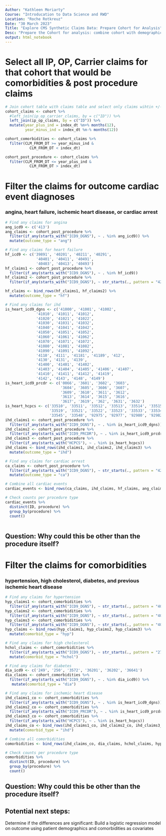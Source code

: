 ```yaml
---
Author: "Kathleen Moriarty"
Course: "Introducation to Data Science and RWD"
Location: "Roche Rotkreuz"
Date: "30 March 2023"
Title: "Explore CMS Synthetic Claims Data: Prepare Cohort for Analysis"
Desc: "Prepare the Cohort for analysis: combine cohort with demographics and  select all claims records 12+/- index date"
output: html_notebook
---
```



# Select all IP, OP, Carrier claims for that cohort that would be comorbidities & post procedure claims

```r

# Join cohort table with claims table and select only claims wihtin +/- 12 months of index date
cohort_claims <- cohort %>% 
  #left_join(ip_op_carrier_claims, by = c("ID")) %>% 
  left_join(ip_op_claims, by = c("ID")) %>% 
  mutate(year_plus_ind = index_dt %m+% months(12),
         year_minus_ind = index_dt %m-% months(12))

cohort_comorbidities <- cohort_claims %>% 
  filter(CLM_FROM_DT >= year_minus_ind &
           CLM_FROM_DT < index_dt)

cohort_post_procedure <- cohort_claims %>% 
  filter(CLM_FROM_DT <= year_plus_ind &
           CLM_FROM_DT > index_dt)


```

# Filter the claims for outcome cardiac event diagnoses
### angina, heart failure, ischemic heart disease, or cardiac arrest

```r

# Find any claims for angina
ang_icd9 <- c('413')
ang_claims <- cohort_post_procedure %>% 
  filter(if_any(starts_with("ICD9_DGNS"), ~ . %in% ang_icd9)) %>% 
  mutate(outcome_type = "ang")

# Find any claims for heart failure
hf_icd9 <- c('39891', '40201', '40211', '40291',
              '40401', '40411', '40491', 
              '40403', '40413', '40493')
hf_claims1 <- cohort_post_procedure %>% 
  filter(if_any(starts_with("ICD9_DGNS"), ~ . %in% hf_icd9))
hf_claims2 <- cohort_post_procedure %>% 
  filter(if_any(starts_with("ICD9_DGNS"), ~ str_starts(., pattern = "428")))

hf_claims <- bind_rows(hf_claims1, hf_claims2) %>% 
  mutate(outcome_type = "hf")

# Find any claims for ihd
is_heart_icd9_dgns <- c('41000', '41001', '41002', 
              '41010', '41011', '41012',
              '41020', '41021', '41022', 
              '41030', '41031', '41032', 
              '41040', '41041', '41042', 
              '41050', '41051', '41052', 
              '41060', '41061', '41062', 
              '41070', '41071', '41072', 
              '41080', '41081', '41082', 
              '41090', '41091', '41092', 
              '4110', '4111', '41181', '41189', '412', 
              '4130', '4131', '4139', 
              '41400', '41401', '41402', 
              '41403', '41404', '41405', '41406', '41407', 
              '41410', '41411', '41412', '41419', 
              '4142', '4143', '4148', '4149')
is_heart_icd9_prcdr <- c('0066', '3601', '3602', '3603', 
                         '3604', '3605', '3606', '3607', 
                         '3609', '3610', '3611', '3612', 
                         '3613', '3614', '3615', '3616', 
                         '3617', '3619', '362', '3631', '3632')
is_heart_hcpcs <- c('33510', '33511', '33512', '33513', '33514', '33515', '33516', '33517', '33518', 
                    '33519', '33521', '33522', '33523', '33533', '33534', '33535', '33536', '33542', 
                    '33545', '33548', '92975', '92977', '92980', '92982', '92995', '33140', '33141')
ihd_claims1 <- cohort_post_procedure %>% 
  filter(if_any(starts_with("ICD9_DGNS"), ~ . %in% is_heart_icd9_dgns))
ihd_claims2 <- cohort_post_procedure %>% 
  filter(if_any(starts_with("ICD9_PRCDR"), ~ . %in% is_heart_icd9_prcdr))
ihd_claims3 <- cohort_post_procedure %>% 
  filter(if_any(starts_with("HCPCS"), ~ . %in% is_heart_hcpcs))
ihd_claims <- bind_rows(ihd_claims1, ihd_claims2, ihd_claims3) %>% 
  mutate(outcome_type = "ihd")

# Find any claims for cardiac arrest
ca_claims <- cohort_post_procedure %>% 
  filter(if_any(starts_with("ICD9_DGNS"), ~ str_starts(., pattern = "4275"))) %>% 
  mutate(outcome_type = "ca")

# Combine all cardiac events
cardiac_events <- bind_rows(ca_claims, ihd_claims, hf_claims, ang_claims)

# Check counts per procedure type
cardiac_events %>% 
  distinct(ID, procedure) %>% 
  group_by(procedure) %>% 
  count()
  

```

## Question: Why could this be other than the procedure itself?

# Filter the claims for comorbidities
### hypertension, high cholesterol, diabetes, and previous ischemic heart disease

```r

# Find any claims for hypertension
hyp_claims1 <- cohort_comorbidities %>% 
  filter(if_any(starts_with("ICD9_DGNS"), ~ str_starts(., pattern = "4011")))
hyp_claims2 <- cohort_comorbidities %>% 
  filter(if_any(starts_with("ICD9_DGNS"), ~ str_starts(., pattern = "4019")))
hyp_claims3 <- cohort_comorbidities %>% 
  filter(if_any(starts_with("ICD9_DGNS"), ~ str_starts(., pattern = "4010")))
hyp_claims <- bind_rows(hyp_claims1, hyp_claims2, hyp_claims3) %>% 
  mutate(comorbid_type = "hyp")

# Find any claims for high cholesterol
hchol_claims <- cohort_comorbidities %>% 
  filter(if_any(starts_with("ICD9_DGNS"), ~ str_starts(., pattern = "2720"))) %>% 
  mutate(comorbid_type = "hchol")

# Find any claims for diabetes
dia_icd9 <- c('249', '250', '3572', '36201', '36202', '36641')
dia_claims <- cohort_comorbidities %>% 
  filter(if_any(starts_with("ICD9_DGNS"), ~ . %in% dia_icd9)) %>% 
   mutate(comorbid_type = "dia")

# Find any claims for ischemic heart disease
ihd_claims1_co <- cohort_comorbidities %>% 
  filter(if_any(starts_with("ICD9_DGNS"), ~ . %in% is_heart_icd9_dgns))
ihd_claims2_co <- cohort_comorbidities %>% 
  filter(if_any(starts_with("ICD9_PRCDR"), ~ . %in% is_heart_icd9_prcdr))
ihd_claims3_co <- cohort_comorbidities %>% 
  filter(if_any(starts_with("HCPCS"), ~ . %in% is_heart_hcpcs))
ihd_claims_co <- bind_rows(ihd_claims1_co, ihd_claims2_co, ihd_claims3_co) %>% 
  mutate(comorbid_type = "ihd")

# Combine all comorbidities
comorbidities <- bind_rows(ihd_claims_co, dia_claims, hchol_claims, hyp_claims)

# Check counts per procedure type
comorbidities %>% 
  distinct(ID, procedure) %>% 
  group_by(procedure) %>% 
  count()

```

## Question: Why could this be other than the procedure itself?

## Potential next steps: 
Determine if the differences are significant: 
Build a logistic regression model on outcome using patient demographics and comorbidities as covariates

